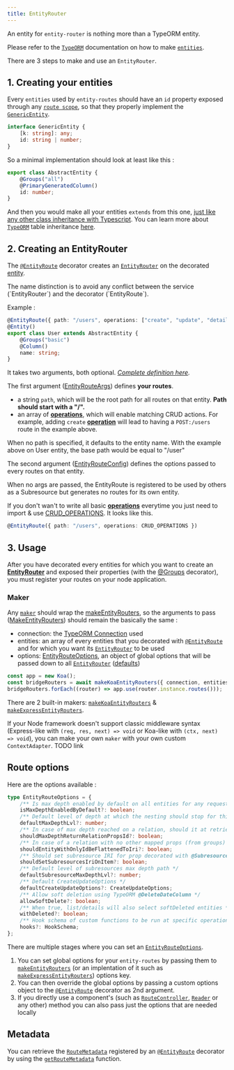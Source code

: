 ```yaml
---
title: EntityRouter
---
```



An entity for `entity-router` is nothing more than a TypeORM entity.

<DocAlert status="info">

Please refer to the [`TypeORM`](http://typeorm.io/) documentation on how to make
[`entities`](https://typeorm.io/#/entities).

</DocAlert>

There are 3 steps to make and use an `EntityRouter`.

## 1. Creating your entities

Every `entities` used by `entity-routes` should have an `id` property exposed through any
[`route scope`](/entity-routes/route-scope/), so that they properly implement the
[`GenericEntity`](/definitions/interfaces/genericentity).

```typescript {3} slug="generic-entity" withoutLang
interface GenericEntity {
    [k: string]: any;
    id: string | number;
}
```

So a minimal implementation should look at least like this :

```typescript {2,4}
export class AbstractEntity {
    @Groups("all")
    @PrimaryGeneratedColumn()
    id: number;
}
```

And then you would make all your entities `extends` from this one,
[just like any other class inheritance with Typescript](https://www.typescriptlang.org/docs/handbook/classes.html). You
can learn more about [`TypeORM`](http://typeorm.io/) table inheritance [here](https://typeorm.io/#/entity-inheritance).

## 2. Creating an EntityRouter

The [`@EntityRoute`](/definitions#entityroute) decorator creates an [`EntityRouter`](/definitions/classes/entityrouter)
on the decorated [entity](https://typeorm.io/#/entities/what-is-entity).

<DocAlert>
    The name distinction is to avoid any conflict between the service (`EntityRouter`) and the decorator
    (`EntityRoute`).
</DocAlert>

Example :

```typescript {1}
@EntityRoute({ path: "/users", operations: ["create", "update", "details", "list", "delete"] })
@Entity()
export class User extends AbstractEntity {
    @Groups("basic")
    @Column()
    name: string;
}
```

It takes two arguments, both optional. _[Complete definition here](/definitions#entityroute)._

The first argument ([EntityRouteArgs](/definitions#entityrouteargs)) defines **your routes**.

-   a string `path`, which will be the root path for all routes on that entity. **Path should start with a "/".**
-   an array of [**operations**](/entity-routes/operations/), which will enable matching CRUD actions. For example,
    adding `create` [**operation**](/entity-routes/operations/) will lead to having a `POST:/users` route in the example
    above.

<DocAlert>
    When no path is specified, it defaults to the entity name. With the example above on User entity, the base path
    would be equal to "/user"
</DocAlert>

The second argument ([EntityRouteConfig](/definitions#entityrouteconfig)) defines the options passed to every routes on
that entity.

<DocAlert>
    When no args are passed, the EntityRoute is registered to be used by others as a Subresource but generates no routes
    for its own entity.
</DocAlert>

If you don't wan't to write all basic [**operations**](/entity-routes/operations/) everytime you just need to import &
use [CRUD_OPERATIONS](/definitions#const-crud_operations). It looks like this.

```typescript
@EntityRoute({ path: "/users", operations: CRUD_OPERATIONS })
```

## 3. Usage

After you have decorated every entities for which you want to create an
[**EntityRouter**](/definitions/classes/entityrouter) and exposed their properties (with the
[@Groups](/definitions#groups) decorator), you must register your routes on your node application.

### Maker

Any [`maker`](/entity-routes/introduction#maker) should wrap the [makeEntityRouters](/definitions#makeentityrouters), so
the arguments to pass ([MakeEntityRouters](/definitions#makeentityrouters)) should remain the basically the same :

-   connection: the [TypeORM Connection](https://typeorm.io/#/connection) used
-   entities: an array of every entities that you decorated with [`@EntityRoute`](/definitions#entityroute) and for
    which you want its [`EntityRouter`](/definitions/classes/entityrouter) to be used
-   options: [EntityRouteOptions](/definitions#entityrouteoptions), an object of global options that will be passed down
    to all [`EntityRouter`](/definitions/classes/entityrouter)
    ([defaults](/definitions#const-defaultentityrouteoptions))

```typescript bottomRight="Example with a Koa API"
const app = new Koa();
const bridgeRouters = await makeKoaEntityRouters({ connection, entities, options });
bridgeRouters.forEach((router) => app.use(router.instance.routes()));
```

There are 2 built-in makers: [`makeKoaEntityRouters`](/definitions#makekoaentityrouters) &
[`makeExpressEntityRouters`](/definitions#makeexpressentityrouters).

If your Node framework doesn't support classic middleware syntax (Express-like with `(req, res, next) => void` or
Koa-like with `(ctx, next) => void`), you can make your own `maker` with your own custom `ContextAdapter`. TODO link

## Route options

Here are the options available :

```typescript collapsable
type EntityRouteOptions = {
    /** Is max depth enabled by default on all entities for any request context for this router */
    isMaxDepthEnabledByDefault?: boolean;
    /** Default level of depth at which the nesting should stop for this router */
    defaultMaxDepthLvl?: number;
    /** In case of max depth reached on a relation, should it at retrieve its id and then stop instead of just stopping ? */
    shouldMaxDepthReturnRelationPropsId?: boolean;
    /** In case of a relation with no other mapped props (from groups) for a request: should it unwrap "relation { id }" to relation = id ? */
    shouldEntityWithOnlyIdBeFlattenedToIri?: boolean;
    /** Should set subresource IRI for prop decorated with @Subresource */
    shouldSetSubresourcesIriOnItem?: boolean;
    /** Default level of subresources max depth path */
    defaultSubresourceMaxDepthLvl?: number;
    /** Default CreateUpdateOptions */
    defaultCreateUpdateOptions?: CreateUpdateOptions;
    /** Allow soft deletion using TypeORM @DeleteDateColumn */
    allowSoftDelete?: boolean;
    /** When true, list/details will also select softDeleted entities */
    withDeleted?: boolean;
    /** Hook schema of custom functions to be run at specific operations in a request processing */
    hooks?: HookSchema;
};
```

There are multiple stages where you can set an [`EntityRouteOptions`](/definitions#entityrouteoptions).

1. You can set global options for your `entity-routes` by passing them to
   [`makeEntityRouters`](/definitions#makeentityrouters) (or an implentation of it such as
   [`makeExpressEntityRouters`](/definitions#makeexpressentityrouters)) options key.
2. You can then override the global options by passing a custom options object to the
   [`@EntityRoute`](/definitions#entityroute) decorator as 2nd argument.
3. If you directly use a component's (such as [`RouteController`](/definitions/classes/routecontroller),
   [`Reader`](/definitions/classes/reader) or any other) method you can also pass just the options that are needed
   locally

## Metadata

You can retrieve the [`RouteMetadata`](/definitions#routemetadata) registered by an
[`@EntityRoute`](/definitions#entityroute) decorator by using the [`getRouteMetadata`](/definitions#getroutemetadata)
function.
